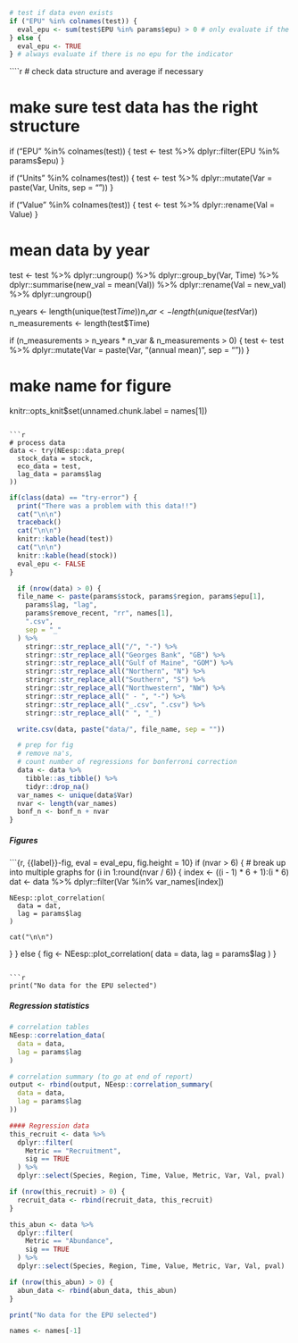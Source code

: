 ```r
# test if data even exists
if ("EPU" %in% colnames(test)) {
  eval_epu <- sum(test$EPU %in% params$epu) > 0 # only evaluate if the selected epu is in the indicator data set
} else {
  eval_epu <- TRUE
} # always evaluate if there is no epu for the indicator
```

````r
# check data structure and average if necessary

# make sure test data has the right structure
if ("EPU" %in% colnames(test)) {
  test <- test %>%
    dplyr::filter(EPU %in% params$epu)
}

if ("Units" %in% colnames(test)) {
  test <- test %>%
    dplyr::mutate(Var = paste(Var, Units, sep = "\n"))
}

if ("Value" %in% colnames(test)) {
  test <- test %>%
    dplyr::rename(Val = Value)
}

# mean data by year
test <- test %>%
  dplyr::ungroup() %>%
  dplyr::group_by(Var, Time) %>%
  dplyr::summarise(new_val = mean(Val)) %>%
  dplyr::rename(Val = new_val) %>%
  dplyr::ungroup()

n_years <- length(unique(test$Time))
n_var <- length(unique(test$Var))
n_measurements <- length(test$Time)

if (n_measurements > n_years * n_var &
  n_measurements > 0) {
  test <- test %>%
    dplyr::mutate(Var = paste(Var, "(annual mean)", sep = "\n"))
}

# make name for figure
knitr::opts_knit$set(unnamed.chunk.label = names[1])
```

```r
# process data
data <- try(NEesp::data_prep(
  stock_data = stock,
  eco_data = test,
  lag_data = params$lag
))
```

```r
if(class(data) == "try-error") {
  print("There was a problem with this data!!")
  cat("\n\n")
  traceback()
  cat("\n\n")
  knitr::kable(head(test))
  cat("\n\n")
  knitr::kable(head(stock))
  eval_epu <- FALSE
}
```

```r
  if (nrow(data) > 0) {
  file_name <- paste(params$stock, params$region, params$epu[1],
    params$lag, "lag",
    params$remove_recent, "rr", names[1],
    ".csv",
    sep = "_"
  ) %>%
    stringr::str_replace_all("/", "-") %>%
    stringr::str_replace_all("Georges Bank", "GB") %>%
    stringr::str_replace_all("Gulf of Maine", "GOM") %>%
    stringr::str_replace_all("Northern", "N") %>%
    stringr::str_replace_all("Southern", "S") %>%
    stringr::str_replace_all("Northwestern", "NW") %>%
    stringr::str_replace_all(" - ", "-") %>%
    stringr::str_replace_all("_.csv", ".csv") %>%
    stringr::str_replace_all(" ", "_")

  write.csv(data, paste("data/", file_name, sep = ""))

  # prep for fig
  # remove na's,
  # count number of regressions for bonferroni correction
  data <- data %>%
    tibble::as_tibble() %>%
    tidyr::drop_na()
  var_names <- unique(data$Var)
  nvar <- length(var_names)
  bonf_n <- bonf_n + nvar
}
```

##### Figures {-}
```{r, {{label}}-fig, eval = eval_epu, fig.height = 10}
if (nvar > 6) { # break up into multiple graphs
  for (i in 1:round(nvar / 6)) {
    index <- ((i - 1) * 6 + 1):(i * 6)
    dat <- data %>%
      dplyr::filter(Var %in% var_names[index])

    NEesp::plot_correlation(
      data = dat,
      lag = params$lag
    )

    cat("\n\n")
  }
} else {
    fig <- NEesp::plot_correlation(
      data = data,
      lag = params$lag
    )
}
```

```r
print("No data for the EPU selected")
```

##### Regression statistics {-}
```r
# correlation tables
NEesp::correlation_data(
  data = data,
  lag = params$lag
)

# correlation summary (to go at end of report)
output <- rbind(output, NEesp::correlation_summary(
  data = data,
  lag = params$lag
))
```

```r
#### Regression data
this_recruit <- data %>%
  dplyr::filter(
    Metric == "Recruitment",
    sig == TRUE
  ) %>%
  dplyr::select(Species, Region, Time, Value, Metric, Var, Val, pval)

if (nrow(this_recruit) > 0) {
  recruit_data <- rbind(recruit_data, this_recruit)
}

this_abun <- data %>%
  dplyr::filter(
    Metric == "Abundance",
    sig == TRUE
  ) %>%
  dplyr::select(Species, Region, Time, Value, Metric, Var, Val, pval)

if (nrow(this_abun) > 0) {
  abun_data <- rbind(abun_data, this_abun)
}
```

```r
print("No data for the EPU selected")
```

```r
names <- names[-1]
```
